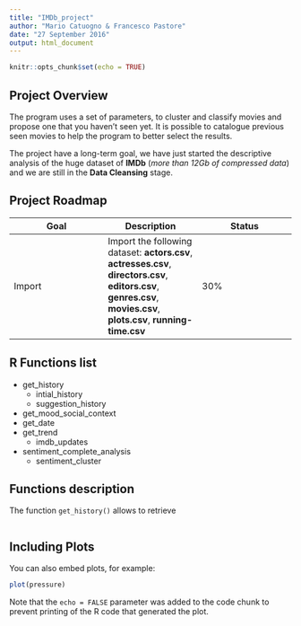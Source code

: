 ```yaml
---
title: "IMDb_project"
author: "Mario Catuogno & Francesco Pastore"
date: "27 September 2016"
output: html_document
---
```


```r
knitr::opts_chunk$set(echo = TRUE)
```

## Project Overview

The program uses a set of parameters, to cluster and classify movies and propose one that you haven't seen yet. It is possible to catalogue previous seen movies to help the program to better select the results.

The project have a long-term goal, we have just started the descriptive analysis of the huge dataset of **IMDb** (*more than 12Gb of compressed data*) and we are still in the **Data Cleansing** stage.

## Project Roadmap

Goal | Description | Status
--- | --- | ---
Import | Import the following dataset: **actors.csv**, **actresses.csv**, **directors.csv**, **editors.csv**, **genres.csv**, **movies.csv**, **plots.csv**, **running-time.csv** | 30%

## R Functions list

* get_history
    * intial_history
    * suggestion_history
* get_mood_social_context
* get_date
* get_trend
    * imdb_updates
* sentiment_complete_analysis
    * sentiment_cluster
    
## Functions description

The function `get_history()` allows to retrieve 
```r

```

## Including Plots

You can also embed plots, for example:

```r
plot(pressure)
```

Note that the `echo = FALSE` parameter was added to the code chunk to prevent printing of the R code that generated the plot.
